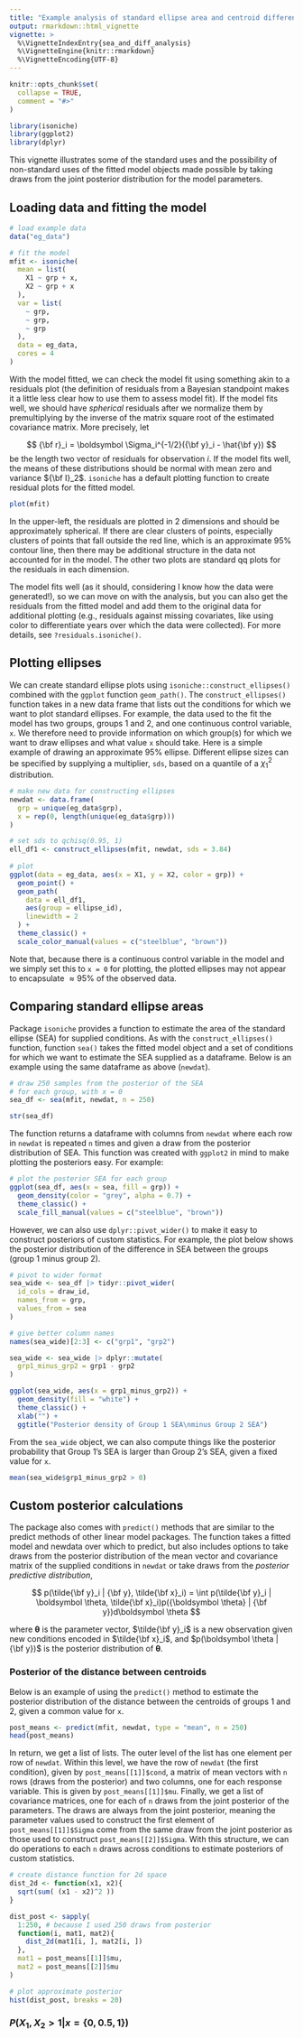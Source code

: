 ```yaml
---
title: "Example analysis of standard ellipse area and centroid differences"
output: rmarkdown::html_vignette
vignette: >
  %\VignetteIndexEntry{sea_and_diff_analysis}
  %\VignetteEngine{knitr::rmarkdown}
  %\VignetteEncoding{UTF-8}
---
```


```r
knitr::opts_chunk$set(
  collapse = TRUE,
  comment = "#>"
)
```

```r
library(isoniche)
library(ggplot2)
library(dplyr)
```

This vignette illustrates some of the standard uses and the possibility of non-standard uses of the fitted model objects made possible by taking draws from the joint posterior distribution for the model parameters.

## Loading data and fitting the model

```r
# load example data
data("eg_data")

# fit the model
mfit <- isoniche(
  mean = list(
    X1 ~ grp + x,
    X2 ~ grp + x
  ),
  var = list(
    ~ grp,
    ~ grp,
    ~ grp
  ),
  data = eg_data,
  cores = 4
)
```

With the model fitted, we can check the model fit using something akin to a residuals plot (the definition of residuals from a Bayesian standpoint makes it a little less clear how to use them to assess model fit). If the model fits well, we should have *spherical* residuals after we normalize them by premultiplying by the inverse of the matrix square root of the estimated covariance matrix. More precisely, let

$$
{\bf r}_i = \boldsymbol \Sigma_i^{-1/2}({\bf y}_i - \hat{\bf y})
$$
be the length two vector of residuals for observation $i$. If the model fits well, the means of these distributions should be normal with mean zero and variance ${\bf I}_2$. `isoniche` has a default plotting function to create residual plots for the fitted model.

```r
plot(mfit)
```

In the upper-left, the residuals are plotted in 2 dimensions and should be approximately spherical. If there are clear clusters of points, especially clusters of points that fall outside the red line, which is an approximate 95\% contour line, then there may be additional structure in the data not accounted for in the model. The other two plots are standard qq plots for the residuals in each dimension.

The model fits well (as it should, considering I know how the data were generated!), so we can move on with the analysis, but you can also get the residuals from the fitted model and add them to the original data for additional plotting (e.g., residuals against missing covariates, like using color to differentiate years over which the data were collected). For more details, see `?residuals.isoniche()`.

## Plotting ellipses

We can create standard ellipse plots using `isoniche::construct_ellipses()` combined with the `ggplot` function `geom_path()`. The `construct_ellipses()` function takes in a new data frame that lists out the conditions for which we want to plot standard ellipses. For example, the data used to the fit the model has two groups, groups 1 and 2, and one continuous control variable, `x`. We therefore need to provide information on which group(s) for which we want to draw ellipses and what value `x` should take. Here is a simple example of drawing an approximate 95% ellipse. Different ellipse sizes can be specified by supplying a multiplier, `sds`, based on a quantile of a $\chi^2_1$ distribution.

```r
# make new data for constructing ellipses
newdat <- data.frame(
  grp = unique(eg_data$grp),
  x = rep(0, length(unique(eg_data$grp)))
)

# set sds to qchisq(0.95, 1)
ell_df1 <- construct_ellipses(mfit, newdat, sds = 3.84)
  
# plot
ggplot(data = eg_data, aes(x = X1, y = X2, color = grp)) +
  geom_point() +
  geom_path(
    data = ell_df1,
    aes(group = ellipse_id),
    linewidth = 2
  ) +
  theme_classic() +
  scale_color_manual(values = c("steelblue", "brown"))

```

Note that, because there is a continuous control variable in the model and we simply set this to `x = 0` for plotting, the plotted ellipses may not appear to encapsulate $\approx 95\%$ of the observed data. 

## Comparing standard ellipse areas

Package `isoniche` provides a function to estimate the area of the standard ellipse (SEA) for supplied conditions. As with the `construct_ellipses()` function, function `sea()` takes the fitted model object and a set of conditions for which we want to estimate the SEA supplied as a dataframe. Below is an example using the same dataframe as above (`newdat`).

```r
# draw 250 samples from the posterior of the SEA
# for each group, with x = 0
sea_df <- sea(mfit, newdat, n = 250)

str(sea_df)
```

The function returns a dataframe with columns from `newdat` where each row in `newdat` is repeated `n` times and given a draw from the posterior distribution of SEA. This function was created with `ggplot2` in mind to make plotting the posteriors easy. For example:

```r
# plot the posterior SEA for each group
ggplot(sea_df, aes(x = sea, fill = grp)) +
  geom_density(color = "grey", alpha = 0.7) +
  theme_classic() +
  scale_fill_manual(values = c("steelblue", "brown"))
```

However, we can also use `dplyr::pivot_wider()` to make it easy to construct posteriors of custom statistics. For example, the plot below shows the posterior distribution of the difference in SEA between the groups (group 1 minus group 2).

```r
# pivot to wider format
sea_wide <- sea_df |> tidyr::pivot_wider(
  id_cols = draw_id,
  names_from = grp,
  values_from = sea
)

# give better column names
names(sea_wide)[2:3] <- c("grp1", "grp2")

sea_wide <- sea_wide |> dplyr::mutate(
  grp1_minus_grp2 = grp1 - grp2
)

ggplot(sea_wide, aes(x = grp1_minus_grp2)) +
  geom_density(fill = "white") +
  theme_classic() +
  xlab("") +
  ggtitle("Posterior density of Group 1 SEA\nminus Group 2 SEA")
```

From the `sea_wide` object, we can also compute things like the posterior probability that Group 1's SEA is larger than Group 2's SEA, given a fixed value for `x`.

```r
mean(sea_wide$grp1_minus_grp2 > 0)
```

## Custom posterior calculations

The package also comes with `predict()` methods that are similar to the predict methods of other linear model packages. The function takes a fitted model and newdata over which to predict, but also includes options to take draws from the posterior distribution of the mean vector and covariance matrix of the supplied conditions in `newdat` or take draws from the *posterior predictive distribution*,

$$
p(\tilde{\bf y}_i | {\bf y}, \tilde{\bf x}_i) = \int p(\tilde{\bf y}_i | \boldsymbol \theta, \tilde{\bf x}_i)p({\boldsymbol \theta} | {\bf y})d\boldsymbol \theta
$$

where $\boldsymbol \theta$ is the parameter vector, $\tilde{\bf y}_i$ is a new observation given new conditions encoded in $\tilde{\bf x}_i$, and $p(\boldsymbol \theta | {\bf y})$ is the posterior distribution of $\boldsymbol \theta$.

### Posterior of the distance between centroids

Below is an example of using the `predict()` method to estimate the posterior distribution of the distance between the centroids of groups 1 and 2, given a common value for `x`.

```r
post_means <- predict(mfit, newdat, type = "mean", n = 250)
head(post_means)
```

In return, we get a list of lists. The outer level of the list has one element per row of `newdat`. Within this level, we have the row of `newdat` (the first condition), given by `post_means[[1]]$cond`, a matrix of mean vectors with `n` rows (draws from the posterior) and two columns, one for each response variable. This is given by `post_means[[1]]$mu`. Finally, we get a list of covariance matrices, one for each of `n` draws from the joint posterior of the parameters. The draws are always from the joint posterior, meaning the parameter values used to construct the first element of `post_means[[1]]$Sigma` come from the same draw from the joint posterior as those used to construct `post_means[[2]]$Sigma`. With this structure, we can do operations to each `n` draws across conditions to estimate posteriors of custom statistics. 

```r
# create distance function for 2d space
dist_2d <- function(x1, x2){
  sqrt(sum( (x1 - x2)^2 ))
}

dist_post <- sapply(
  1:250, # because I used 250 draws from posterior
  function(i, mat1, mat2){
    dist_2d(mat1[i, ], mat2[i, ])
  },
  mat1 = post_means[[1]]$mu,
  mat2 = post_means[[2]]$mu
)

# plot approximate posterior
hist(dist_post, breaks = 20)

```

### $P(X_1, X_2 > 1 | x = \{0, 0.5, 1\})$







